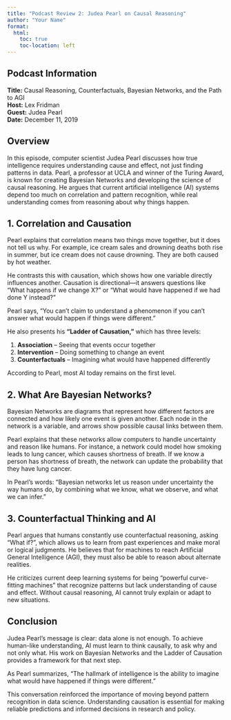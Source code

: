 ```yaml
---
title: "Podcast Review 2: Judea Pearl on Causal Reasoning"
author: "Your Name"
format: 
  html:
    toc: true
    toc-location: left
---
```


## Podcast Information

**Title:** Causal Reasoning, Counterfactuals, Bayesian Networks, and the Path to AGI\
**Host:** Lex Fridman\
**Guest:** Judea Pearl\
**Date:** December 11, 2019

## Overview

In this episode, computer scientist Judea Pearl discusses how true intelligence requires understanding cause and effect, not just finding patterns in data. Pearl, a professor at UCLA and winner of the Turing Award, is known for creating Bayesian Networks and developing the science of causal reasoning. He argues that current artificial intelligence (AI) systems depend too much on correlation and pattern recognition, while real understanding comes from reasoning about why things happen.

## 1. Correlation and Causation

Pearl explains that correlation means two things move together, but it does not tell us why. For example, ice cream sales and drowning deaths both rise in summer, but ice cream does not cause drowning. They are both caused by hot weather.

He contrasts this with causation, which shows how one variable directly influences another. Causation is directional—it answers questions like "What happens if we change X?" or "What would have happened if we had done Y instead?"

Pearl says, "You can't claim to understand a phenomenon if you can't answer what would happen if things were different."

He also presents his **"Ladder of Causation,"** which has three levels:

1.  **Association** – Seeing that events occur together
2.  **Intervention** – Doing something to change an event
3.  **Counterfactuals** – Imagining what would have happened differently

According to Pearl, most AI today remains on the first level.

## 2. What Are Bayesian Networks?

Bayesian Networks are diagrams that represent how different factors are connected and how likely one event is given another. Each node in the network is a variable, and arrows show possible causal links between them.

Pearl explains that these networks allow computers to handle uncertainty and reason like humans. For instance, a network could model how smoking leads to lung cancer, which causes shortness of breath. If we know a person has shortness of breath, the network can update the probability that they have lung cancer.

In Pearl's words: "Bayesian networks let us reason under uncertainty the way humans do, by combining what we know, what we observe, and what we can infer."

## 3. Counterfactual Thinking and AI

Pearl argues that humans constantly use counterfactual reasoning, asking "What if?", which allows us to learn from past experiences and make moral or logical judgments. He believes that for machines to reach Artificial General Intelligence (AGI), they must also be able to reason about alternate realities.

He criticizes current deep learning systems for being "powerful curve-fitting machines" that recognize patterns but lack understanding of cause and effect. Without causal reasoning, AI cannot truly explain or adapt to new situations.

## Conclusion

Judea Pearl's message is clear: data alone is not enough. To achieve human-like understanding, AI must learn to think causally, to ask why and not only what. His work on Bayesian Networks and the Ladder of Causation provides a framework for that next step.

As Pearl summarizes, "The hallmark of intelligence is the ability to imagine what would have happened if things were different."

This conversation reinforced the importance of moving beyond pattern recognition in data science. Understanding causation is essential for making reliable predictions and informed decisions in research and policy.
